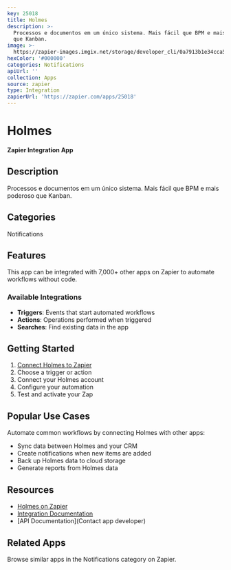 ```yaml
---
key: 25018
title: Holmes
description: >-
  Processos e documentos em um único sistema. Mais fácil que BPM e mais poderoso
  que Kanban.
image: >-
  https://zapier-images.imgix.net/storage/developer_cli/0a7913b1e34cca522932ba5abca8d9f0_4.png?auto=format%2Ccompress&ixlib=python-3.0.0&q=50
hexColor: '#000000'
categories: Notifications
apiUrl: ''
collection: Apps
source: zapier
type: Integration
zapierUrl: 'https://zapier.com/apps/25018'
---
```

# Holmes

**Zapier Integration App**

## Description

Processos e documentos em um único sistema. Mais fácil que BPM e mais poderoso que Kanban.

## Categories

Notifications

## Features

This app can be integrated with 7,000+ other apps on Zapier to automate workflows without code.

### Available Integrations

- **Triggers**: Events that start automated workflows
- **Actions**: Operations performed when triggered
- **Searches**: Find existing data in the app

## Getting Started

1. [Connect Holmes to Zapier](https://zapier.com/apps/25018)
2. Choose a trigger or action
3. Connect your Holmes account
4. Configure your automation
5. Test and activate your Zap

## Popular Use Cases

Automate common workflows by connecting Holmes with other apps:

- Sync data between Holmes and your CRM
- Create notifications when new items are added
- Back up Holmes data to cloud storage
- Generate reports from Holmes data

## Resources

- [Holmes on Zapier](https://zapier.com/apps/25018)
- [Integration Documentation](https://zapier.com/apps/25018/integrations)
- [API Documentation](Contact app developer)

## Related Apps

Browse similar apps in the Notifications category on Zapier.
